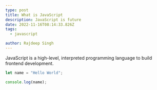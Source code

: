 ```yaml
---
type: post
title: What is JavaScript
description: JavaScript is future
date: 2022-11-16T08:14:33.826Z
tags:
  - javascript

author: Rajdeep Singh
---
```


JavaScript is a high-level, interpreted programming language to build frontend development.

```javascript
let name = "Hello World";

console.log(name);
```

